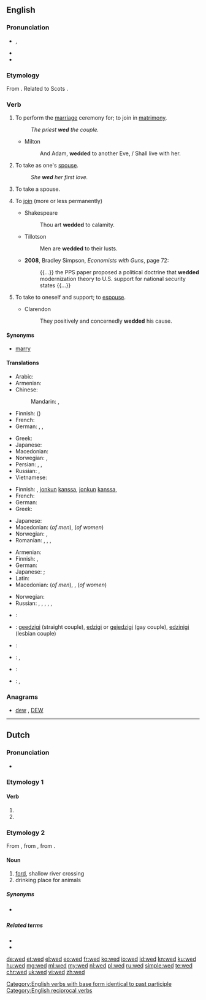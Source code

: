 {{also|Wed}}
==English==

===Pronunciation===
* {{enPR|wĕdʹ}}, {{IPA|/ˈwɛd/}}
* {{audio|en-us-wed.ogg|Audio (US)}}
* {{rhymes|ɛd}}

===Etymology===
From {{etyl|ang|en}} {{term|weddian|lang=ang}}. Related to Scots {{term|wed||pledge|lang=sco}}.

===Verb===
{{en-verb|weds|wedding|'''wed '''or''' [[wedded]]'''|'''wed '''or''' [[wedded]]'''}}

# {{context|transitive|lang=en}} To perform the [[marriage]] ceremony for; to join in [[matrimony]].
#: ''The priest '''wed''' the couple.''
#* Milton
#*: And Adam, '''wedded''' to another Eve, / Shall live with her.
# {{context|transitive|lang=en}} To take as one's [[spouse]].
#: ''She '''wed''' her first love.''
# {{context|intransitive|lang=en}} To take a spouse.
# {{context|figuratively|transitive|lang=en}} To [[join]] (more or less permanently)
#* Shakespeare
#*: Thou art '''wedded''' to calamity.
#* Tillotson
#*: Men are '''wedded''' to their lusts.
#* '''2008''', Bradley Simpson, ''Economists with Guns'', page 72:
#*: {{...}} the PPS paper proposed a political doctrine that '''wedded''' modernization theory to U.S. support for national security states {{...}}
# {{context|figurative|intransitive|lang=en}} To take to oneself and support; to [[espouse]].
#* Clarendon
#*: They positively and concernedly '''wedded''' his cause.

====Synonyms====
* [[marry]]

====Translations====
{{trans-top|to join in matrimony}}
* Arabic: {{t|ar|تزوج|tr=tazawwaja}}
* Armenian: {{t|hy|ամուսնացնել|tr=amusnac’nel}}
* Chinese:
*: Mandarin: {{t+|cmn|結婚|sc=Hani}}, {{t+|cmn|结婚|tr=jiéhūn|sc=Hani}}
* Finnish: {{t+|fi|vihkiä}} ({{t+|fi|avioliitto|alt=avioliittoon}})
* French: {{t+|fr|marier}}
* German: {{t+|de|trauen}}, {{t|de|verheiraten}}, {{t+|de|vermählen}}
{{trans-mid}}
* Greek: {{t+|el|παντρεύω|tr=pantrévo|sc=Grek}}
* Japanese: {{t+|ja|結婚|alt=結婚する|tr=けっこんする, kekkon suru}}
* Macedonian: {{t|mk|венчава|tr=vénčava}}
* Norwegian: {{t|no|vie}}, {{t|no|ektevie}} {{qualifier|formally; somewhat dated}}
* Persian: {{t+|fa|پیوند|tr=peyvand}}, {{t+|fa|ازدواج|tr=ezdevâj}}, {{t+|fa|زناشويي|tr=zanâšōei}}
* Russian: {{t+|ru|жениться|tr=ženít’sja}}, {{t+|ru|пожениться|tr=poženít’sja}}
* Vietnamese: {{t+|vi|cưới}}
{{trans-bottom}}

{{trans-top|transitive: to take as one's spouse}}
* Finnish: {{t+|fi|naida}}, {{t+|fi|avioitua}} [[jonkun]] [[kanssa]], {{t+|fi|mennä naimisiin}} [[jonkun]] [[kanssa]], {{t+|fi|ottaa}} {{t+|fi|puoliso|alt=puolisokseen}}
* French: {{t+|fr|épouser}}
* German: {{t+|de|heiraten}}
* Greek: {{t+|el|παντρεύομαι|tr=pantrévomai|sc=Grek}}
{{trans-mid}}
* Japanese: {{t+|ja|結婚|alt=結婚する|tr=けっこんする, kekkon suru}}
* Macedonian: {{t|mk|жени|tr=žéni}} (''of men''), {{t|mk|мажи|tr=máži}} (''of women'')
* Norwegian: {{t+|no|ekte}}, {{t|no|gifte seg med}}
* Romanian: {{t+|ro|căsători}}, {{t+|ro|însura}}, {{t+|ro|mărita}}, {{t+|ro|cununa}}
{{trans-bottom}}

{{trans-top|intransitive: to take a spouse}}
* Armenian: {{t|hy|ամուսնանալ|tr=amusnanal}}
* Finnish: {{t+|fi|avioitua}}, {{t+|fi|mennä naimisiin}}
* German: {{t+|de|heiraten}}
* Japanese: {{t+|ja|結婚|alt=結婚する|tr=けっこんする, kekkon suru}}; {{qualifier|male's action}} {{t|ja|娶る|tr=めとる, metoru}}
* Latin: {{t|la|nubo}}
* Macedonian: {{t|mk|се венчава|tr=se vénčava}} (''of men''), {{t|mk|се мажи|tr=se máži}}, {{t|mk|се жени|tr=se žéni}} (''of women'')
{{trans-mid}}
* Norwegian: {{t+|no|gifte seg}}
* Russian: {{t+|ru|жениться|tr=ženít’sja}} {{qualifier| + [[на]] + prepositional case, of a man or reflexive}}, {{t|ru|выходить замуж|pf|tr=vyxodít' zámuž}}, {{t+|ru|выйти замуж|pf|tr=výjti zámuž}}, {{qualifier| + [[за]] + accusative case, of a woman}}, {{qualifier|outdated}} {{t|ru|брать в жёны|tr=brat' v žóny}}, {{t|ru|взять в жёны|tr=vzjat' v žóny}} {{qualifier|transitive, of a man}}
{{trans-bottom}}

{{checktrans-top}}
* {{ttbc|nl}}: {{t+|nl|trouwen}}
* {{ttbc|eo}}: [[geedzigi]] (straight couple), [[edzigi]] or [[gejedzigi]] (gay couple), [[edzinigi]] (lesbian couple)
* {{ttbc|fr}}: {{t+|fr|marier}}
* {{ttbc|id}}: {{t+|id|nikah|alt=menikahi}}, {{t+|id|nikah|alt=menikah}}
* {{ttbc|pt}}: {{t+|pt|casar}}
* {{ttbc|es}}: {{t+|es|casar}}, {{t+|es|casarse}} {{t+|es|con}}
{{trans-bottom}}

===Anagrams===
* [[dew#English|dew]] , [[DEW#English|DEW]]

[[Category:English verbs with base form identical to past participle]]
[[Category:English reciprocal verbs]]

----

==Dutch==

===Pronunciation===
* {{rhymes|ɛt|lang=nl}}

===Etymology 1===

====Verb====
{{nl-verb-form}}

# {{nl-verb form of|p=1|n=sg|t=pres|m=ind|wedden}}
# {{nl-verb form of|m=imp|wedden}}

===Etymology 2===
From {{etyl|dum|nl}} {{term|wedde|lang=dum}}, from {{etyl|odt|nl}} {{term/t|odt|*weddi}}, from {{etyl|gem-pro|nl}} {{term/t|gem-pro|*wadją}}.

====Noun====
{{nl-noun|n|wedden|wedje}}

# [[ford]], shallow river crossing
# drinking place for animals

=====Synonyms=====
* {{sense|ford}} {{l|nl|voorde}}

=====Related terms=====
* {{l|nl|wad}}
* {{l|nl|waden}}

[[de:wed]]
[[et:wed]]
[[el:wed]]
[[eo:wed]]
[[fr:wed]]
[[ko:wed]]
[[io:wed]]
[[id:wed]]
[[kn:wed]]
[[ku:wed]]
[[hu:wed]]
[[mg:wed]]
[[ml:wed]]
[[my:wed]]
[[nl:wed]]
[[pl:wed]]
[[ru:wed]]
[[simple:wed]]
[[te:wed]]
[[chr:wed]]
[[uk:wed]]
[[vi:wed]]
[[zh:wed]]